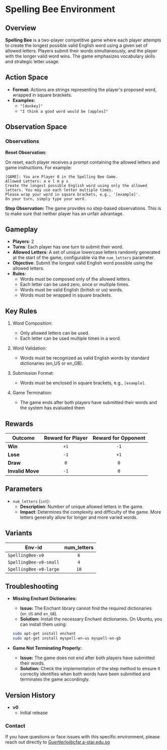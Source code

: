 # Spelling Bee Environment

## Overview
**Spelling Bee** is a two-player competitive game where each player attempts to create the longest possible valid English word using a given set of allowed letters. Players submit their words simultaneously, and the player with the longer valid word wins. The game emphasizes vocabulary skills and strategic letter usage.

## Action Space
- **Format:** Actions are strings representing the player's proposed word, wrapped in square brackets.
- **Examples:** 
    - `"[donkey]"`
    - `"I think a good word would be [apples]"`

## Observation Space

### Observations
**Reset Observation:**

On reset, each player receives a prompt containing the allowed letters and game instructions. For example:
```plaintext
[GAME]: You are Player 0 in the Spelling Bee Game.
Allowed Letters: a e l m p s
Create the longest possible English word using only the allowed letters. You may use each letter multiple times.
Please wrap your word in square brackets, e.g., '[example]'.
On your turn, simply type your word.
```

**Step Observation:**
The game provides no step-based observations. This is to make sure that neither player has an unfair advantage. 

## Gameplay
- **Players**: 2
- **Turns**: Each player has one turn to submit their word.
- **Allowed Letters**: A set of unique lowercase letters randomly generated at the start of the game, configurable via the `num_letters` parameter.
- **Objective**: Submit the longest valid English word possible using the allowed letters.
- **Rules**:
    - Words must be composed only of the allowed letters.
    - Each letter can be used zero, once or multiple times.
    - Words must be valid English (british or us) words.
    - Words must be wrapped in square brackets.

## Key Rules
1. Word Composition:
    - Only allowed letters can be used.
    - Each letter can be used multiple times in a word.

2. Word Validation:
    - Words must be recognized as valid English words by standard dictionaries (en_US or en_GB).
3. Submission Format:
    - Words must be enclosed in square brackets, e.g., `[example]`.
4. Game Termination:
    - The game ends after both players have submitted their words and the system has evaluated them

## Rewards
| Outcome          | Reward for Player | Reward for Opponent |
|------------------|:-----------------:|:-------------------:|
| **Win**          | `+1`              | `-1`                |
| **Lose**         | `-1`              | `+1`                |
| **Draw**         |  `0`              |  `0`                |
| **Invalid Move** | `-1`              |  `0`                |

## Parameters
- `num_letters` (`int`):
    - **Description**: Number of unique allowed letters in the game.
    - **Impact**: Determines the complexity and difficulty of the game. More letters generally allow for longer and more varied words.


## Variants

| Env-id                   | num_letters |
|--------------------------|:-----------:|
| `SpellingBee-v0`         |     `6`     |
| `SpellingBee-v0-small`   |     `4`     |
| `SpellingBee-v0-large`   |     `10`    |



## Troubleshooting
- **Missing Enchant Dictionaries:**
    - **Issue:** The Enchant library cannot find the required dictionaries (`en_US` and `en_GB`).
    - **Solution:** Install the necessary Enchant dictionaries. On Ubuntu, you can install them using:
    ```bash
    sudo apt-get install enchant
    sudo apt-get install myspell-en-us myspell-en-gb
    ```

- **Game Not Terminating Properly:**
    - **Issue:** The game does not end after both players have submitted their words.
    - **Solution:** Check the implementation of the step method to ensure it correctly identifies when both words have been submitted and terminates the game accordingly.


## Version History
- **v0**
  - Initial release 



### Contact
If you have questions or face issues with this specific environment, please reach out directly to Guertlerlo@cfar.a-star.edu.sg
